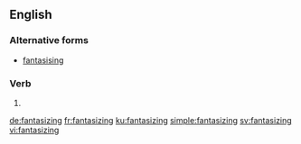 ==English==

===Alternative forms===
* [[fantasising]]
===Verb===
{{head|en|present participle}}

# {{present participle of|fantasize|lang=en|nocat=1}}

[[de:fantasizing]]
[[fr:fantasizing]]
[[ku:fantasizing]]
[[simple:fantasizing]]
[[sv:fantasizing]]
[[vi:fantasizing]]